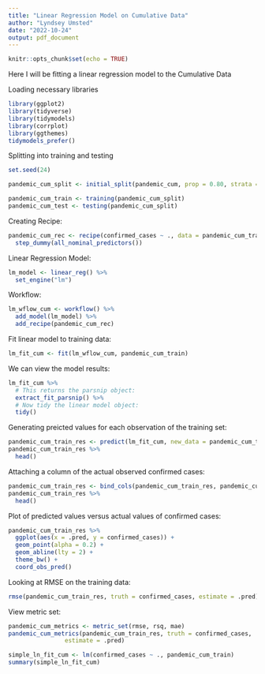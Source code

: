 ```yaml
---
title: "Linear Regression Model on Cumulative Data"
author: "Lyndsey Umsted"
date: "2022-10-24"
output: pdf_document
---
```


```r
knitr::opts_chunk$set(echo = TRUE)
```

Here I will be fitting a linear regression model to the Cumulative Data

Loading necessary libraries
```r
library(ggplot2)
library(tidyverse)
library(tidymodels)
library(corrplot)
library(ggthemes)
tidymodels_prefer()
```

Splitting into training and testing
```r
set.seed(24)

pandemic_cum_split <- initial_split(pandemic_cum, prop = 0.80, strata = confirmed_cases)

pandemic_cum_train <- training(pandemic_cum_split)
pandemic_cum_test <- testing(pandemic_cum_split)
```


Creating Recipe:
```r
pandemic_cum_rec <- recipe(confirmed_cases ~ ., data = pandemic_cum_train) %>%
  step_dummy(all_nominal_predictors())
```


Linear Regression Model:
```r
lm_model <- linear_reg() %>% 
  set_engine("lm")
```

Workflow:
```r
lm_wflow_cum <- workflow() %>% 
  add_model(lm_model) %>% 
  add_recipe(pandemic_cum_rec)
```

Fit linear model to training data:
```r
lm_fit_cum <- fit(lm_wflow_cum, pandemic_cum_train)
```

We can view the model results:

```r
lm_fit_cum %>% 
  # This returns the parsnip object:
  extract_fit_parsnip() %>% 
  # Now tidy the linear model object:
  tidy()
```

Generating preicted values for each observation of the training set:
```r
pandemic_cum_train_res <- predict(lm_fit_cum, new_data = pandemic_cum_train %>% select(-confirmed_cases))
pandemic_cum_train_res %>% 
  head()
```


Attaching a column of the actual observed confirmed cases:
```r
pandemic_cum_train_res <- bind_cols(pandemic_cum_train_res, pandemic_cum_train %>% select(confirmed_cases))
pandemic_cum_train_res %>% 
  head()
```


Plot of predicted values versus actual values of confirmed cases:
```r
pandemic_cum_train_res %>% 
  ggplot(aes(x = .pred, y = confirmed_cases)) +
  geom_point(alpha = 0.2) +
  geom_abline(lty = 2) + 
  theme_bw() +
  coord_obs_pred()
```

Looking at RMSE on the training data:
```r
rmse(pandemic_cum_train_res, truth = confirmed_cases, estimate = .pred)
```
View metric set:
```r
pandemic_cum_metrics <- metric_set(rmse, rsq, mae)
pandemic_cum_metrics(pandemic_cum_train_res, truth = confirmed_cases, 
                estimate = .pred)
```

```r
simple_ln_fit_cum <- lm(confirmed_cases ~ ., pandemic_cum_train)
summary(simple_ln_fit_cum)
```

